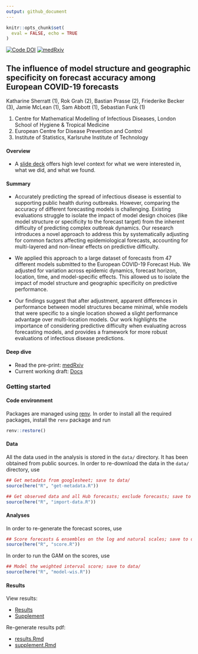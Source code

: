 ```yaml
---
output: github_document
---
```

```r
knitr::opts_chunk$set(
  eval = FALSE, echo = TRUE
)
```

[![Code DOI](https://img.shields.io/badge/Code%20DOI-10.5281/zenodo.14903161-blue)](https://doi.org/10.5281/zenodo.14903161) [![medRxiv](https://img.shields.io/badge/medRxiv-10.1101/2025.04.10.25325611-blue)](https://doi.org/10.1101/2025.04.10.25325611)

## The influence of model structure and geographic specificity on forecast accuracy among European COVID-19 forecasts

Katharine Sherratt (1), Rok Grah (2), Bastian Prasse (2), Friederike Becker (3), Jamie McLean (1), Sam Abbott (1), Sebastian Funk (1)

(1) Centre for Mathematical Modelling of Infectious Diseases, London School of Hygiene & Tropical Medicine
(2) European Centre for Disease Prevention and Control
(3) Institute of Statistics, Karlsruhe Institute of Technology

#### Overview

- A [slide deck](https://docs.google.com/presentation/d/1BSdTEuZ_zKdU8tBFuRMmP7GwHht1D0oZSkaFWovz9ao/edit?slide=id.p#slide=id.p) offers high level context for what we were interested in, what we did, and what we found.

#### Summary

- Accurately predicting the spread of infectious disease is essential to supporting public health during outbreaks. 
However, comparing the accuracy of different forecasting models is challenging. 
Existing evaluations struggle to isolate the impact of model design choices (like model structure or specificity to the forecast target) from the inherent difficulty of predicting complex outbreak dynamics. 
Our research introduces a novel approach to address this by systematically adjusting for common factors affecting epidemiological forecasts, accounting for multi-layered and non-linear effects on predictive difficulty. 

- We applied this approach to a large dataset of forecasts from 47 different models submitted to the European COVID-19 Forecast Hub. 
We adjusted for variation across epidemic dynamics, forecast horizon, location, time, and model-specific effects. 
This allowed us to isolate the impact of model structure and geographic specificity on predictive performance. 

- Our findings suggest that after adjustment, apparent differences in performance between model structures became minimal, while models that were specific to a single location showed a slight performance advantage over multi-location models. 
Our work highlights the importance of considering predictive difficulty when evaluating across forecasting models, and provides a framework for more robust evaluations of infectious disease predictions.

#### Deep dive

- Read the pre-print: [medRxiv](https://doi.org/10.1101/2025.04.10.25325611)
- Current working draft: [Docs](https://docs.google.com/document/d/1OOVUHR_BGWcviSNxvaHvbXD16Bb3Y_zhw--7gAGBqMk/edit#)

### Getting started 

#### Code environment

Packages are managed using
[renv](https://rstudio.github.io/renv/articles/renv.html). In order to
install all the required packages, install the `renv` package and run

``` r
renv::restore()
```

#### Data

All the data used in the analysis is stored in the `data/` directory. It
has been obtained from public sources. In order to re-download the data
in the `data/` directory, use

``` r
## Get metadata from googlesheet; save to data/
source(here("R", "get-metadata.R"))

## Get observed data and all Hub forecasts; exclude forecasts; save to data/
source(here("R", "import-data.R"))
```

#### Analyses

In order to re-generate the forecast scores, use

``` r
## Score forecasts & ensembles on the log and natural scales; save to data/
source(here("R", "score.R"))
```

In order to run the GAM on the scores, use

``` r
## Model the weighted interval score; save to data/
source(here("R", "model-wis.R"))
```

#### Results

View results:

- [Results](./report/results.pdf)
- [Supplement](./report/supplement/supplement.pdf)

Re-generate results pdf:

- [results.Rmd](./report/results.Rmd)
- [supplement.Rmd](./report/supplement/supplement.Rmd)
